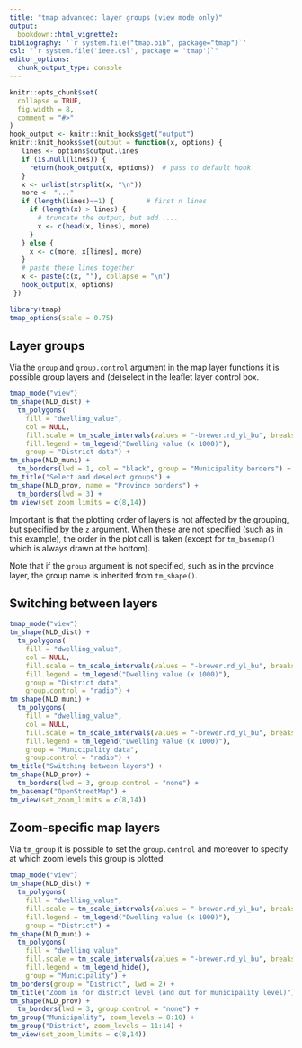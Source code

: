 ```yaml
---
title: "tmap advanced: layer groups (view mode only)"
output: 
  bookdown::html_vignette2:
bibliography: '`r system.file("tmap.bib", package="tmap")`'
csl: "`r system.file('ieee.csl', package = 'tmap')`"
editor_options: 
  chunk_output_type: console
---
```


```r
knitr::opts_chunk$set(
  collapse = TRUE,
  fig.width = 8,
  comment = "#>"
)
hook_output <- knitr::knit_hooks$get("output")
knitr::knit_hooks$set(output = function(x, options) {
   lines <- options$output.lines
   if (is.null(lines)) {
     return(hook_output(x, options))  # pass to default hook
   }
   x <- unlist(strsplit(x, "\n"))
   more <- "..."
   if (length(lines)==1) {        # first n lines
     if (length(x) > lines) {
       # truncate the output, but add ....
       x <- c(head(x, lines), more)
     }
   } else {
     x <- c(more, x[lines], more)
   }
   # paste these lines together
   x <- paste(c(x, ""), collapse = "\n")
   hook_output(x, options)
 })

```


```r
library(tmap)
tmap_options(scale = 0.75)
```



## Layer groups

Via the `group` and `group.control` argument in the map layer functions it is possible group layers and (de)select in the leaflet layer control box.

```r
tmap_mode("view")
tm_shape(NLD_dist) +
  tm_polygons(
    fill = "dwelling_value",
    col = NULL,
    fill.scale = tm_scale_intervals(values = "-brewer.rd_yl_bu", breaks = c(75, 150, 250, 500, 750, 1000, 1600)),
    fill.legend = tm_legend("Dwelling value (x 1000)"),
    group = "District data") +
tm_shape(NLD_muni) +
  tm_borders(lwd = 1, col = "black", group = "Municipality borders") +
tm_title("Select and deselect groups") +
tm_shape(NLD_prov, name = "Province borders") +
  tm_borders(lwd = 3) +
tm_view(set_zoom_limits = c(8,14))
```

Important is that the plotting order of layers is not affected by the grouping, but specified by the `z` argument. 
When these are not specified (such as in this example), the order in the plot call is taken (except for `tm_basemap()` which is always drawn at the bottom).

Note that if the `group` argument is not specified, such as in the province layer, the group name is inherited from `tm_shape()`.


## Switching between layers

```r
tmap_mode("view")
tm_shape(NLD_dist) +
  tm_polygons(
    fill = "dwelling_value",
    col = NULL,
    fill.scale = tm_scale_intervals(values = "-brewer.rd_yl_bu", breaks = c(75, 150, 250, 500, 750, 1000, 1600)),
    fill.legend = tm_legend("Dwelling value (x 1000)"),
    group = "District data",
    group.control = "radio") +
tm_shape(NLD_muni) +
  tm_polygons(
    fill = "dwelling_value",
    col = NULL,
    fill.scale = tm_scale_intervals(values = "-brewer.rd_yl_bu", breaks = c(75, 150, 250, 500, 750, 1000, 1600)),
    fill.legend = tm_legend("Dwelling value (x 1000)"),
    group = "Municipality data",
    group.control = "radio") +
tm_title("Switching between layers") +
tm_shape(NLD_prov) +
  tm_borders(lwd = 3, group.control = "none") +
tm_basemap("OpenStreetMap") +
tm_view(set_zoom_limits = c(8,14))
```



## Zoom-specific map layers

Via `tm_group` it is possible to set the `group.control` and moreover to specify at which zoom levels this group is plotted.

```r
tmap_mode("view")
tm_shape(NLD_dist) +
  tm_polygons(
    fill = "dwelling_value",
    fill.scale = tm_scale_intervals(values = "-brewer.rd_yl_bu", breaks = c(75, 150, 250, 500, 750, 1000, 1600)),
    fill.legend = tm_legend("Dwelling value (x 1000)"),
    group = "District") +
tm_shape(NLD_muni) +
  tm_polygons(
    fill = "dwelling_value",
    fill.scale = tm_scale_intervals(values = "-brewer.rd_yl_bu", breaks = c(75, 150, 250, 500, 750, 1000, 1600)),
    fill.legend = tm_legend_hide(),
    group = "Municipality") +
tm_borders(group = "District", lwd = 2) +
tm_title("Zoom in for district level (and out for municipality level)") +
tm_shape(NLD_prov) +
  tm_borders(lwd = 3, group.control = "none") +
tm_group("Municipality", zoom_levels = 8:10) +
tm_group("District", zoom_levels = 11:14) +
tm_view(set_zoom_limits = c(8,14))
```

